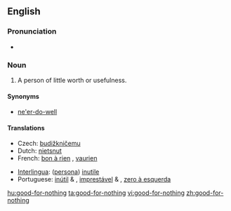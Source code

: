 ==English==

===Pronunciation===
* {{audio|en-us-good-for-nothing.ogg|Audio (US)}}

===Noun===
{{en-noun|sg=[[good]]-[[for]]-[[nothing]]}}

# A person of little worth or usefulness.

====Synonyms====
* [[ne'er-do-well]]

====Translations====
{{trans-top|A person of little worth or usefulness}}
* Czech: [[budižkničemu]] {{m}}
* Dutch: [[nietsnut]] {{m|f}}
* French: [[bon à rien]] {{m}}, [[vaurien]] {{m}}
{{trans-mid}}
* [[Interlingua]]: ([[persona]]) [[inutile]]
* Portuguese: [[inútil]] {{m}} & {{f}}, [[imprestável]] {{m}} & {{f}}, [[zero à esquerda]] {{m}}
{{trans-bottom}}

[[hu:good-for-nothing]]
[[ta:good-for-nothing]]
[[vi:good-for-nothing]]
[[zh:good-for-nothing]]